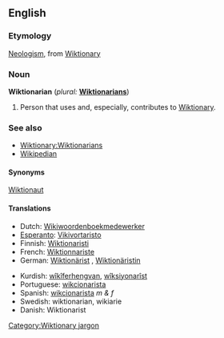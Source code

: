 ==English==

===Etymology===
[[Neologism]], from [[Wiktionary]]

===Noun===
'''Wiktionarian'''  (''plural:'' '''[[Wiktionarians]]''')

# {{italbrac|Wiktionary jargon}} Person that uses and, especially, contributes to [[Wiktionary]].

===See also===
*[[Wiktionary:Wiktionarians]]
*[[Wikipedian]]

====Synonyms====

[[Wiktionaut]]

====Translations====
{{top}}
*Dutch: [[Wikiwoordenboekmedewerker]]
*[[Esperanto]]: [[Vikivortaristo]]
*Finnish: [[Wiktionaristi]]
*French: [[Wiktionnariste]]
*German: [[Wiktionärist]] {{m}}, [[Wiktionäristin]] {{f}}
{{mid}}
*Kurdish: [[wîkîferhengvan]], [[wîksiyonarîst]]
*Portuguese: [[wikcionarista]]
*Spanish: [[wikcionarista]] ''m & f''
*Swedish: wiktionarian, wikiarie
*Danish: Wiktionarist
{{bottom}}

[[Category:Wiktionary jargon]]
